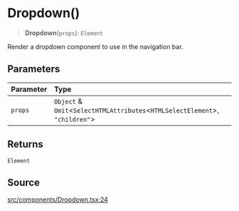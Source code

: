 # Dropdown()

<a id="undefined" name="undefined"></a>

> **Dropdown**(`props`): `Element`

Render a dropdown component to use in the navigation bar.

## Parameters

| Parameter | Type |
| :------ | :------ |
| `props` | `Object` & `Omit`\<`SelectHTMLAttributes`\<`HTMLSelectElement`\>, `"children"`\> |

## Returns

`Element`

## Source

[src/components/Dropdown.tsx:24](https://github.com/gpbl/react-day-picker/blob/next/src/components/Dropdown.tsx#L24)

